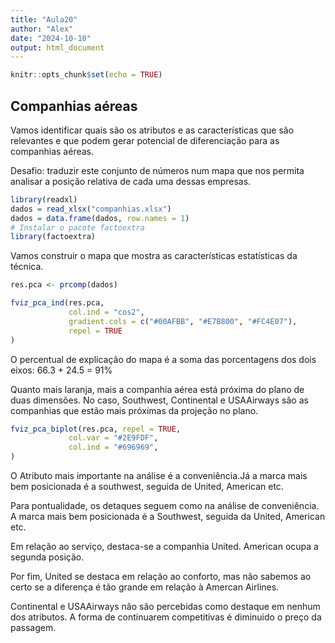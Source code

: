 ```yaml
---
title: "Aula20"
author: "Alex"
date: "2024-10-10"
output: html_document
---
```


```r
knitr::opts_chunk$set(echo = TRUE)
```

## Companhias aéreas

Vamos identificar quais são os atributos e as características que são relevantes e que podem gerar potencial de diferenciação para as companhias aéreas.

Desafio: traduzir este conjunto de números num mapa que nos permita analisar a posição relativa de cada uma dessas empresas.

```r
library(readxl)
dados = read_xlsx("companhias.xlsx")
dados = data.frame(dados, row.names = 1)
# Instalar o pacote factoextra
library(factoextra)
```

Vamos construir o mapa que mostra as características estatísticas da técnica.

```r
res.pca <- prcomp(dados)

fviz_pca_ind(res.pca,
             col.ind = "cos2",
             gradient.cols = c("#00AFBB", "#E7B800", "#FC4E07"),
             repel = TRUE 
)

```

O percentual de explicação do mapa é a soma das porcentagens dos dois eixos: 66.3 + 24.5 = 91%

Quanto mais laranja, mais a companhia aérea está próxima do plano de duas dimensões. No caso, Southwest, Continental e USAAirways são as companhias que estão mais próximas da projeção no plano.

```r
fviz_pca_biplot(res.pca, repel = TRUE,
             col.var = "#2E9FDF",
             col.ind = "#696969",
)
```

O Atributo mais importante na análise é a conveniência.Já a marca mais bem posicionada é a southwest, seguida de United, American etc.

Para pontualidade, os detaques seguem como na análise de conveniência. A marca mais bem posicionada é a Southwest, seguida da United, American etc.

Em relação ao serviço, destaca-se a companhia United. American ocupa a segunda posição.

Por fim, United se destaca em relação ao conforto, mas não sabemos ao certo se a diferença é tão grande em relação à Amercan Airlines.

Continental e USAAirways não são percebidas como destaque em nenhum dos atributos. A forma de continuarem competitivas é diminuido o preço da passagem.



